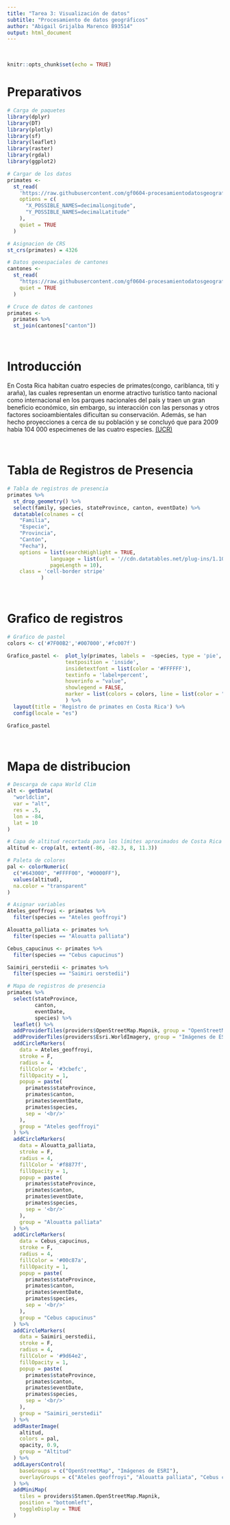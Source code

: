 ```yaml
---
title: "Tarea 3: Visualización de datos"
subtitle: "Procesamiento de datos geográficos"
author: "Abigail Grijalba Marenco B93514"
output: html_document
---
```

<br>
```r
knitr::opts_chunk$set(echo = TRUE)
```

# Preparativos
```r
# Carga de paquetes
library(dplyr)
library(DT)
library(plotly)
library(sf)
library(leaflet)
library(raster)
library(rgdal)
library(ggplot2)
```

```r
# Cargar de los datos
primates <-
  st_read(
    'https://raw.githubusercontent.com/gf0604-procesamientodatosgeograficos/2021i-datos/main/gbif/primates-cr-registros.csv',
    options = c(
      "X_POSSIBLE_NAMES=decimalLongitude",
      "Y_POSSIBLE_NAMES=decimalLatitude"
    ),
    quiet = TRUE
  )

# Asignacion de CRS
st_crs(primates) = 4326

# Datos geoespaciales de cantones
cantones <-
  st_read(
    "https://raw.githubusercontent.com/gf0604-procesamientodatosgeograficos/2021i-datos/main/ign/delimitacion-territorial-administrativa/cr_cantones_simp_wgs84.geojson",
    quiet = TRUE
  )

# Cruce de datos de cantones
primates <- 
  primates %>%
  st_join(cantones["canton"])
```
<br>

# Introducción
En Costa Rica habitan cuatro especies de primates(congo, cariblanca, titi y araña), las cuales representan un enorme atractivo turístico tanto nacional como internacional en los parques nacionales del país y traen un gran beneficio económico, sin embargo, su interacción con las personas y otros factores socioambientales dificultan su conservación. Además, se han hecho proyecciones a cerca de su población y se concluyó que para 2009 había 104 000 especimenes de las cuatro especies. [(UCR)](https://www.ucr.ac.cr/noticias/2019/05/08/la-realidad-de-los-monos-la-antesala-a-la-extincion.html)

<br>

# Tabla de Registros de Presencia

```r
# Tabla de registros de presencia
primates %>%
  st_drop_geometry() %>%
  select(family, species, stateProvince, canton, eventDate) %>%
  datatable(colnames = c(
    "Familia",
    "Especie",
    "Provincia",
    "Cantón",
    "Fecha"), 
    options = list(searchHighlight = TRUE,
              language = list(url = '//cdn.datatables.net/plug-ins/1.10.25/i18n/Spanish.json'),
              pageLength = 10),
    class = 'cell-border stripe'
           )
```
<br>

# Grafico de registros

```r
# Grafico de pastel
colors <- c('#7F00B2','#007000','#fc007f')

Grafico_pastel <-  plot_ly(primates, labels =  ~species, type = 'pie',
                   textposition = 'inside',
                   insidetextfont = list(color = '#FFFFFF'),
                   textinfo = 'label+percent',
                   hoverinfo = "value",
                   showlegend = FALSE,
                   marker = list(colors = colors, line = list(color = "#ffffff", width = 1))
                   ) %>%
  layout(title = 'Registro de primates en Costa Rica') %>%
  config(locale = "es")

Grafico_pastel
```
<br>

# Mapa de distribucion 
```r
# Descarga de capa World Clim
alt <- getData(
  "worldclim",
  var = "alt",
  res = .5,
  lon = -84,
  lat = 10
)

# Capa de altitud recortada para los límites aproximados de Costa Rica
altitud <- crop(alt, extent(-86, -82.3, 8, 11.3))

# Paleta de colores
pal <- colorNumeric(
  c("#643000", "#FFFF00", "#0000FF"), 
  values(altitud), 
  na.color = "transparent"
)
```

```r
# Asignar variables
Ateles_geoffroyi <- primates %>%
  filter(species == "Ateles geoffroyi")

Alouatta_palliata <- primates %>%
  filter(species == "Alouatta palliata")

Cebus_capucinus <- primates %>%
  filter(species == "Cebus capucinus")

Saimiri_oerstedii <- primates %>%
  filter(species == "Saimiri oerstedii")
```

```r
# Mapa de registros de presencia
primates %>%
  select(stateProvince,
         canton,
         eventDate,
         species) %>%
  leaflet() %>%
  addProviderTiles(providers$OpenStreetMap.Mapnik, group = "OpenStreetMap") %>%
  addProviderTiles(providers$Esri.WorldImagery, group = "Imágenes de ESRI") %>%
  addCircleMarkers(
    data = Ateles_geoffroyi,
    stroke = F,
    radius = 4,
    fillColor = '#3cbefc',
    fillOpacity = 1,
    popup = paste(
      primates$stateProvince,
      primates$canton,
      primates$eventDate,
      primates$species,
      sep = '<br/>'
    ),
    group = "Ateles geoffroyi"
  ) %>%
  addCircleMarkers(
    data = Alouatta_palliata,
    stroke = F,
    radius = 4,
    fillColor = '#f8877f',
    fillOpacity = 1,
    popup = paste(
      primates$stateProvince,
      primates$canton,
      primates$eventDate,
      primates$species,
      sep = '<br/>'
    ),
    group = "Alouatta palliata"
  ) %>%
  addCircleMarkers(
    data = Cebus_capucinus,
    stroke = F,
    radius = 4,
    fillColor = '#00c87a',
    fillOpacity = 1,
    popup = paste(
      primates$stateProvince,
      primates$canton,
      primates$eventDate,
      primates$species,
      sep = '<br/>'
    ),
    group = "Cebus capucinus"
  ) %>%
  addCircleMarkers(
    data = Saimiri_oerstedii,
    stroke = F,
    radius = 4,
    fillColor = '#9d64e2',
    fillOpacity = 1,
    popup = paste(
      primates$stateProvince,
      primates$canton,
      primates$eventDate,
      primates$species,
      sep = '<br/>'
    ),
    group = "Saimiri_oerstedii"
  ) %>%
  addRasterImage(
    altitud,
    colors = pal,
    opacity, 0.9,
    group = "Altitud"
  ) %>%
  addLayersControl(
    baseGroups = c("OpenStreetMap", "Imágenes de ESRI"),
    overlayGroups = c("Ateles geoffroyi", "Alouatta palliata", "Cebus capucinus", "Saimiri oerstedii", "Altitud")
  ) %>%
  addMiniMap(
    tiles = providers$Stamen.OpenStreetMap.Mapnik,
    position = "bottomleft",
    toggleDisplay = TRUE
  )

```